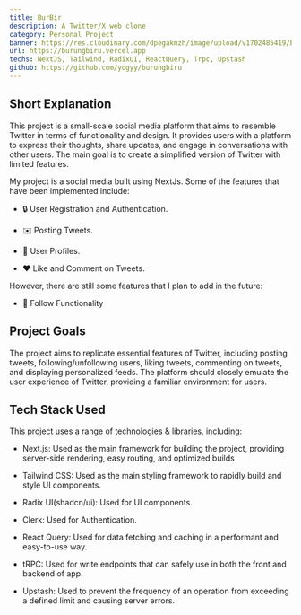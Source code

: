 ```yaml
---
title: BurBir
description: A Twitter/X web clone
category: Personal Project
banner: https://res.cloudinary.com/dpegakmzh/image/upload/v1702485419/burbir_thumb_etzwpd.webp
url: https://burungbiru.vercel.app
techs: NextJS, Tailwind, RadixUI, ReactQuery, Trpc, Upstash
github: https://github.com/yogyy/burungbiru
---
```


## Short Explanation

This project is a small-scale social media platform that aims to resemble Twitter in terms of functionality and design. It provides users with a platform to express their thoughts, share updates, and engage in conversations with other users. The main goal is to create a simplified version of Twitter with limited features.

My project is a social media built using NextJs. Some of the features that have been implemented include:

- 🔒 User Registration and Authentication.

- ✉️ Posting Tweets.

- 👤 User Profiles.

- ❤️ Like and Comment on Tweets.

However, there are still some features that I plan to add in the future:

- 👥 Follow Functionality

## Project Goals

The project aims to replicate essential features of Twitter, including posting tweets, following/unfollowing users, liking tweets, commenting on tweets, and displaying personalized feeds. The platform should closely emulate the user experience of Twitter, providing a familiar environment for users.

## Tech Stack Used

<div className="not-prose mt-2">
  <TechMdx techs={['nextjs', 'tailwindcss', 'radix', 'trpc', 'reactquery', 'upstash']} />
</div>

This project uses a range of technologies & libraries, including:

- Next.js: Used as the main framework for building the project, providing server-side rendering, easy routing, and optimized builds

- Tailwind CSS: Used as the main styling framework to rapidly build and style UI components.

- Radix UI(shadcn/ui): Used for UI components.

- Clerk: Used for Authentication.

- React Query: Used for data fetching and caching in a performant and easy-to-use way.

- tRPC: Used for write endpoints that can safely use in both the front and backend of app.

- Upstash: Used to prevent the frequency of an operation from exceeding a defined limit and causing server errors.
